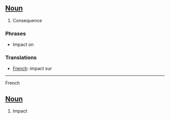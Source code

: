 ==[[Noun]]==

#Consequence

===Phrases===

*Impact on


===Translations===
*[[French]]: impact sur 

----
French

==[[Noun]]==

#Impact